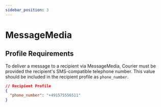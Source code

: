 ```yaml
---
sidebar_position: 3
---
```


# MessageMedia

## Profile Requirements

To deliver a message to a recipient via MessageMedia, Courier must be provided the recipient's SMS-compatible telephone number. This value should be included in the recipient profile as `phone_number`.

```json title=JSON
// Recipient Profile
{
  "phone_number": "+491575556511"
}
```
